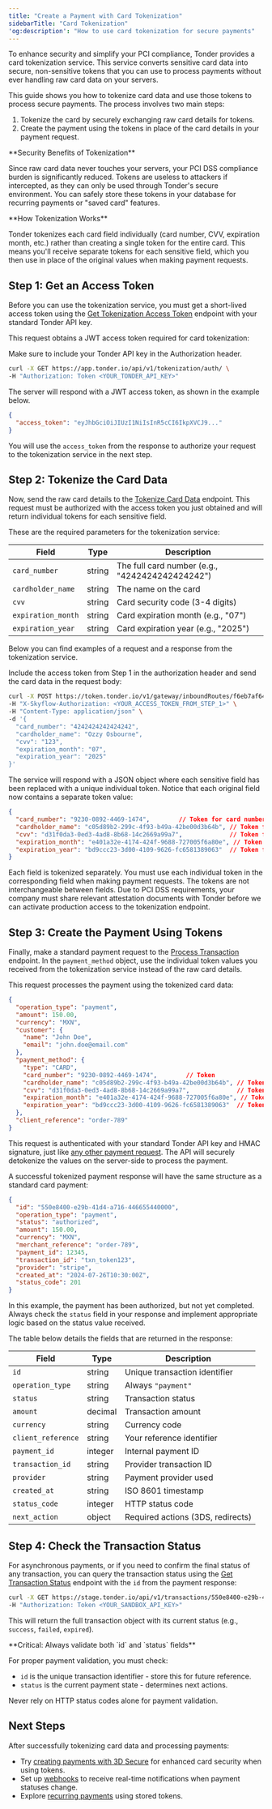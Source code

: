 ```yaml
---
title: "Create a Payment with Card Tokenization"
sidebarTitle: "Card Tokenization"
'og:description': "How to use card tokenization for secure payments"
---
```


To enhance security and simplify your PCI compliance, Tonder provides a card tokenization service. This service converts sensitive card data into secure, non-sensitive tokens that you can use to process payments without ever handling raw card data on your servers.

This guide shows you how to tokenize card data and use those tokens to process secure payments. The process involves two main steps:

1. Tokenize the card by securely exchanging raw card details for tokens.
2. Create the payment using the tokens in place of the card details in your payment request.

<Note>
**Security Benefits of Tokenization**

Since raw card data never touches your servers, your PCI DSS compliance burden is significantly reduced. Tokens are useless to attackers if intercepted, as they can only be used through Tonder's secure environment. You can safely store these tokens in your database for recurring payments or "saved card" features.
</Note>

<Note>
**How Tokenization Works**

Tonder tokenizes each card field individually (card number, CVV, expiration month, etc.) rather than creating a single token for the entire card. This means you'll receive separate tokens for each sensitive field, which you then use in place of the original values when making payment requests.
</Note>

## Step 1: Get an Access Token

Before you can use the tokenization service, you must get a short-lived access token using the [Get Tokenization Access Token](/reference/get-tokenization-token) endpoint with your standard Tonder API key.

This request obtains a JWT access token required for card tokenization:

<AccordionGroup>
<Accordion title="Request">
Make sure to include your Tonder API key in the Authorization header.

```bash
curl -X GET https://app.tonder.io/api/v1/tokenization/auth/ \
-H "Authorization: Token <YOUR_TONDER_API_KEY>"
```
</Accordion>

<Accordion title="Response">

The server will respond with a JWT access token, as shown in the example below.

```json
{
  "access_token": "eyJhbGciOiJIUzI1NiIsInR5cCI6IkpXVCJ9..."
}
```
</Accordion>
</AccordionGroup>

You will use the `access_token` from the response to authorize your request to the tokenization service in the next step.

## Step 2: Tokenize the Card Data

Now, send the raw card details to the [Tokenize Card Data](/reference/tokenize-card-data) endpoint. This request must be authorized with the access token you just obtained and will return individual tokens for each sensitive field.

These are the required parameters for the tokenization service:

| Field | Type | Description |
|-------|------|-------------|
| `card_number` | string | The full card number (e.g., "4242424242424242") |
| `cardholder_name` | string | The name on the card |
| `cvv` | string | Card security code (3-4 digits) |
| `expiration_month` | string | Card expiration month (e.g., "07") |
| `expiration_year` | string | Card expiration year (e.g., "2025") |

Below you can find examples of a request and a response from the tokenization service.

<AccordionGroup>
<Accordion title="Request">
Include the access token from Step 1 in the authorization header and send the card data in the request body:

```bash
curl -X POST https://token.tonder.io/v1/gateway/inboundRoutes/f6eb7af640b041b590a0b2f095a83fa4/token \
-H "X-Skyflow-Authorization: <YOUR_ACCESS_TOKEN_FROM_STEP_1>" \
-H "Content-Type: application/json" \
-d '{
  "card_number": "4242424242424242",
  "cardholder_name": "Ozzy Osbourne",
  "cvv": "123",
  "expiration_month": "07",
  "expiration_year": "2025"
}'
```
</Accordion>

<Accordion title="Response">
The service will respond with a JSON object where each sensitive field has been replaced with a unique individual token. Notice that each original field now contains a separate token value:

```json Tokenization Response
{
  "card_number": "9230-0892-4469-1474",        // Token for card number
  "cardholder_name": "c05d89b2-299c-4f93-b49a-42be00d3b64b", // Token for cardholder name
  "cvv": "d31f0da3-0ed3-4ad8-8b68-14c2669a99a7",             // Token for CVV
  "expiration_month": "e401a32e-4174-424f-9688-727005f6a80e", // Token for expiration month
  "expiration_year": "bd9ccc23-3d00-4109-9626-fc6581389063"  // Token for expiration year
}
```
</Accordion>
</AccordionGroup>

<Note>
Each field is tokenized separately. You must use each individual token in the corresponding field when making payment requests. The tokens are not interchangeable between fields.
</Note>

<Note>
Due to PCI DSS requirements, your company must share relevant attestation documents with Tonder before we can activate production access to the tokenization endpoint.
</Note>

## Step 3: Create the Payment Using Tokens

Finally, make a standard payment request to the [Process Transaction](/reference/process-transaction) endpoint. In the `payment_method` object, use the individual token values you received from the tokenization service instead of the raw card details.

This request processes the payment using the tokenized card data:

```json Payment Request
{
  "operation_type": "payment",
  "amount": 150.00,
  "currency": "MXN",
  "customer": {
    "name": "John Doe",
    "email": "john.doe@email.com"
  },
  "payment_method": {
    "type": "CARD",
    "card_number": "9230-0892-4469-1474",        // Token
    "cardholder_name": "c05d89b2-299c-4f93-b49a-42be00d3b64b", // Token
    "cvv": "d31f0da3-0ed3-4ad8-8b68-14c2669a99a7",             // Token
    "expiration_month": "e401a32e-4174-424f-9688-727005f6a80e", // Token
    "expiration_year": "bd9ccc23-3d00-4109-9626-fc6581389063"  // Token
  },
  "client_reference": "order-789"
}
```

This request is authenticated with your standard Tonder API key and HMAC signature, just like [any other payment request](/direct-integration/guides/create-payments/create-a-payment). The API will securely detokenize the values on the server-side to process the payment.

A successful tokenized payment response will have the same structure as a standard card payment:

```json Payment Response
{
  "id": "550e8400-e29b-41d4-a716-446655440000",
  "operation_type": "payment",
  "status": "authorized",
  "amount": 150.00,
  "currency": "MXN",
  "merchant_reference": "order-789",
  "payment_id": 12345,
  "transaction_id": "txn_token123",
  "provider": "stripe",
  "created_at": "2024-07-26T10:30:00Z",
  "status_code": 201
}
```

In this example, the payment has been authorized, but not yet completed. Always check the `status` field in your response and implement appropriate logic based on the status value received.

The table below details the fields that are returned in the response:

| Field | Type | Description |
|-------|------|-------------|
| `id` | string | Unique transaction identifier |
| `operation_type` | string | Always `"payment"` |
| `status` | string | Transaction status |
| `amount` | decimal | Transaction amount |
| `currency` | string | Currency code |
| `client_reference` | string | Your reference identifier |
| `payment_id` | integer | Internal payment ID |
| `transaction_id` | string | Provider transaction ID |
| `provider` | string | Payment provider used |
| `created_at` | string | ISO 8601 timestamp |
| `status_code` | integer | HTTP status code |
| `next_action` | object | Required actions (3DS, redirects) |

## Step 4: Check the Transaction Status

For asynchronous payments, or if you need to confirm the final status of any transaction, you can query the transaction status using the [Get Transaction Status](/reference/get-transaction-status) endpoint with the `id` from the payment response:

```bash cURL
curl -X GET https://stage.tonder.io/api/v1/transactions/550e8400-e29b-41d4-a716-446655440000/ \
-H "Authorization: Token <YOUR_SANDBOX_API_KEY>"
```

This will return the full transaction object with its current status (e.g., `success`, `failed`, `expired`).

<Warning>
**Critical: Always validate both `id` and `status` fields**

For proper payment validation, you must check:
- `id` is the unique transaction identifier - store this for future reference.
- `status` is the current payment state - determines next actions.

Never rely on HTTP status codes alone for payment validation.
</Warning>

## Next Steps

After successfully tokenizing card data and processing payments:

- Try [creating payments with 3D Secure](/direct-integration/guides/create-payments/create-a-payment-with-3ds) for enhanced card security when using tokens.
- Set up [webhooks](/direct-integration/webhooks/how-webhooks-works) to receive real-time notifications when payment statuses change.
- Explore [recurring payments](/direct-integration/guides/create-payments/create-a-multi-method-payment) using stored tokens.

